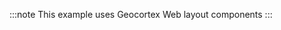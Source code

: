 <!-- TODO-API link once available -->

:::note
This example uses Geocortex Web layout components
:::
